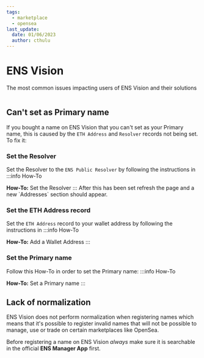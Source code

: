 ```yaml
---
tags:
  - marketplace
  - opensea
last_update:
  date: 01/06/2023
  author: cthulu
---
```


# ENS Vision
The most common issues impacting users of ENS Vision and their solutions

<BrowserWindow url="ens.vision">
  <Image img="/img/faq/marketplaces/ens-vision-1.png"/>
</BrowserWindow>

## Can't set as Primary name
If you bought a name on ENS Vision that you can't set as your Primary name, this is caused by the `ETH Address` and `Resolver` records not being set. To fix it:

### Set the Resolver
Set the Resolver to the `ENS Public Resolver` by following the instructions in
:::info How-To
<Link to="/docs/core/records/resolver#ens-public-resolver">
  <b>How-To:</b> Set the Resolver
</Link>
:::
After this has been set refresh the page and a new `Addresses` section should appear.

### Set the ETH Address record
Set the `ETH Address` record to your wallet address by following the instructions in
:::info How-To
<Link to="/docs/howto/add-wallet-address">
  <b>How-To:</b> Add a Wallet Address 
</Link>
:::

### Set the Primary name
Follow this How-To in order to set the Primary name:
:::info How-To
<Link to="/docs/howto/set-primary-name">
  <b>How-To:</b> Set a Primary name
</Link>
:::

## Lack of normalization
ENS Vision does not perform normalization when registering names which means that it's possible to register invalid names that will not be possible to manage, use or trade on certain marketplaces like OpenSea. 

Before registering a name on ENS Vision *always* make sure it is searchable in the official <Link to="https://app.ens.domains"><b>ENS Manager App</b></Link> first.
